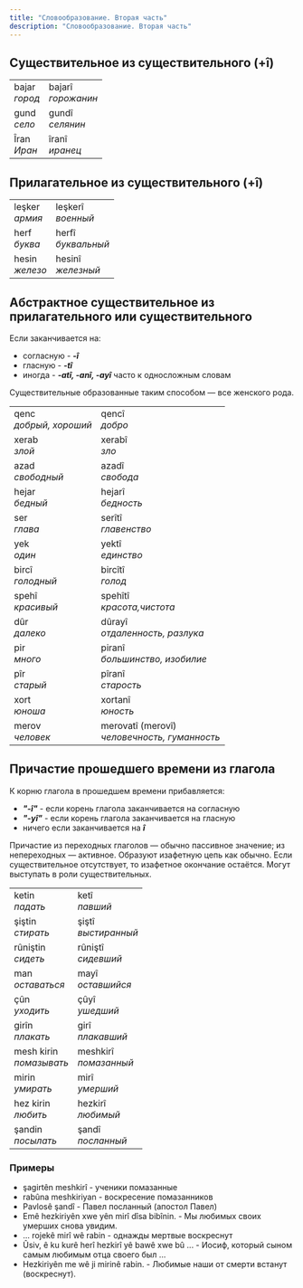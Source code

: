 ```yaml
---
title: "Словообразование. Вторая часть"
description: "Словообразование. Вторая часть"
---
```


## Существительное из существительного (+î)

|||
|-|-|
|bajar<br/>_город_|bajarî<br/>_горожанин_|
|gund<br/>_село_|gundî<br/>_селянин_|
|Îran<br/>_Иран_|îranî<br/>_иранец_|

## Прилагательное из существительного (+î)
|||
|-|-|
|leşker<br/>_армия_|leşkerî<br/>_военный_|
|herf<br/>_буква_|herfî<br/>_буквальный_|
|hesin<br/>_железо_|hesinî<br/>_железный_|

## Абстрактное существительное из прилагательного или существительного

Если заканчивается на:

* согласную - ___-î___
* гласную - ___-tî___
* иногда - ___-atî, -anî, -ayî___ часто к односложным словам

Существительные образованные таким способом — все женского рода.

|||
|-|-|
|qenc<br/>_добрый, хороший_|qencî<br/>_добро_|
|xerab<br/>_злой_|xerabî<br/>_зло_|
|azad<br/>_свободный_|azadî<br/>_свобода_|
|hejar<br/>_бедный_|hejarî<br/>_бедность_|
|ser<br/>_глава_|serîtî<br/>_главенство_|
|yek<br/>_один_|yektî<br/>_единство_|
|bircî<br/>_голодный_|bircîtî<br/>_голод_|
|spehî<br/>_красивый_|spehîtî<br/>_красота,чистота_|
|dûr<br/>_далеко_|dûrayî<br/>_отдаленность, разлука_|
|pir<br/>_много_|piranî<br/>_большинство, изобилие_|
|pîr<br/>_старый_|pîranî<br/>_старость_|
|xort<br/>_юноша_|xortanî<br/>_юность_|
|merov<br/>_человек_|merovatî (merovî)<br/>_человечность, гуманность_|

## Причастие прошедшего времени из глагола

К корню глагола в прошедшем времени прибавляется:
* ___"-î"___ - если корень глагола заканчивается на согласную
* ___"-yî"___ - если корень глагола заканчивается на гласную
* ничего если заканчивается на ___î___

Причастие из переходных глаголов — обычно пассивное значение; из непереходных — активное.
Образуют изафетную цепь как обычно.
Если существительное отсутствует, то изафетное окончание остаётся.
Могут выступать в роли существительных.

|||
|-|-|
|ketin<br/>_падать_|ketî<br/>_павший_|
|şiştin<br/>_стирать_|şiştî<br/>_выстиранный_|
|rûniştin<br/>_сидеть_|rûniştî<br/>_сидевший_|
|man<br/>_оставаться_|mayî<br/>_оставшийся_|
|çûn<br/>_уходить_|çûyî<br/>_ушедший_|
|girîn<br/>_плакать_|girî<br/>_плакавший_|
|mesh kirin<br/>_помазывать_|meshkirî<br/>_помазанный_|
|mirin<br/>_умирать_|mirî<br/>_умерший_|
|hez kirin<br/>_любить_|hezkirî<br/>_любимый_|
|şandin<br/>_посылать_|şandî<br/>_посланный_|

### Примеры

* şagirtên meshkirî - ученики помазанные
* rabûna meshkiriyan - воскресение помазанников
* Pavlosê şandî - Павел посланный (апостол Павел)
* Emê hezkiriyên xwe yên mirî dîsa bibînin. - Мы любимых своих умерших снова увидим.
* ... rojekê mirî wê rabin - однажды мертвые воскреснут
* Ûsiv, ê ku kurê herî hezkirî yê bawê xwe bû ... - Иосиф, который сыном самым любимым отца своего был ...
* Hezkiriyên me wê ji mirinê rabin. - Любимые наши от смерти встанут (воскреснут).